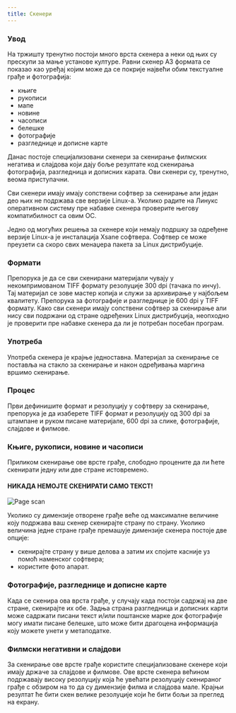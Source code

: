 ```yaml
---
title: Скенери
---
```

### Увод
На тржишту тренутно постоји много врста скенера а неки од њих су прескупи за мање установе културе. Равни скенер А3 формата се показао као уређај којим може да се покрије највећи обим текстуалне грађе и фотографија:

* књиге
* рукописи
* мапе
* новине
* часописи
* белешке
* фотографије
* разгледнице и дописне карте

Данас постоје специјализовани скенери за скенирање филмских негатива и слајдова који дају боље резултате код скенирања фотографија, разгледница и дописних карата. Ови скенери су, тренутно, веома приступачни.

Сви скенери имају имају сопствени софтвер за скенирање али један део њих не подржава све верзије Linux-a. Уколико радите на Линукс оперативном систему пре набавке скенера проверите његову компатибилност са овим ОС.

Једно од могућих решења за скенере који немају подршку за одређене верзије Linux-a је инсталација Xsane софтвера. Софтвер се може преузети са скоро свих менаџера пакета за Linux дистрибуције.


### Формати

Препорука је да се сви скенирани материјали чувају у некомпримованом TIFF формату резолуције 300 dpi (тачака по инчу). Тај материјал се зове мастер копија и служи за архивирање у најбољем квалитету. Препорука за фотографије и разгледнице је 600 dpi у TIFF формату. Како сви скенери имају сопствени софтвер за скенирање али нису сви подржани од стране одређених Linux дистрибуција, неопходно је проверити пре набавке скенера да ли је потребан посебан програм.

### Употреба
Употреба скенера је крајње једноставна. Материјал за скенирање се поставља на стакло за скенирање и након одређивања маргина вршимо скенирање.

### Процес
Први дефинишите формат и резолуцију у софтверу за скенирање, препорука је да изаберете TIFF формат и резолуцију од 300 dpi за штампане и руком писане материјале, 600 dpi за слике, фотографије, слајдове и филмове.

### Књиге, рукописи, новине и часописи
Приликом скенирање ове врсте грађе, слободно процените да ли ћете скенирати једну или две стране истовремено.

#### НИКАДА НЕМОЈТЕ СКЕНИРАТИ САМО ТЕКСТ!

![Page scan](../../../../../assets/example-scan.jpg)

Уколико су димензије отворене грађе веће од максималне величине коју подржава ваш скенер скенирајте страну по страну. Уколико величина једне стране грађе премашује димензије скенера постоје две опције:
* скенирајте страну у више делова а затим их спојите касније уз помоћ наменског софтвера;
* користите фото апарат.

### Фотографије, разгледнице и дописне карте

Када се скенира ова врста грађе, у случају када постоји садржај на две стране, скенирајте их обе. Задња страна разгледница и дописних карти може садржати писани текст и/или поштанске марке док фотографије могу имати писане белешке, што може бити драгоцена информација коју можете унети у метаподатке.

### Филмски негативни и слајдови

За скенирање ове врсте грађе користите специјализоване скенере који имају држаче за слајдове и филмове. Ове врсте скенера већином подржавају високу резолуцију која ће увећати резолуцију скенираног грађе с обзиром на то да су димензије филма и слајдова мале. Крајњи резултат ће бити скен велике резолуције који ће бити бољи за преглед на екрану.
